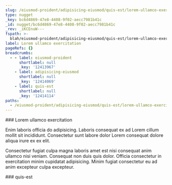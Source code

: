 ```yaml
---
slug: /eiusmod-proident/adipisicing-eiusmod/quis-est/lorem-ullamco-exercitation
type: nugget
_key: bc6d4869-47e8-4408-9f02-aecc7981b41c
_id: nugget/bc6d4869-47e8-4408-9f02-aecc7981b41c
_rev: _iKCEnuW---
fspath: >-
  blah/eiusmod-proident/adipisicing-eiusmod/quis-est/lorem-ullamco-exercitation.md
label: Lorem ullamco exercitation
pageRefs: {}
breadcrumbs:
  - - label: eiusmod-proident
      shortlabel: null
      _key: '12413967'
    - label: adipisicing-eiusmod
      shortlabel: null
      _key: '12414069'
    - label: quis-est
      shortlabel: null
      _key: '12414114'
paths:
  - /eiusmod-proident/adipisicing-eiusmod/quis-est/lorem-ullamco-exercitation
---
```


<NuggetArea>
<Nugget slug="/eiusmod-proident/adipisicing-eiusmod/quis-est/lorem-ullamco-exercitation" type="nugget" _key="bc6d4869-47e8-4408-9f02-aecc7981b41c" _id="nugget/bc6d4869-47e8-4408-9f02-aecc7981b41c" _rev="_iKCEnuW---" fspath="blah/eiusmod-proident/adipisicing-eiusmod/quis-est/lorem-ullamco-exercitation.md" label="Lorem ullamco exercitation" paths="/eiusmod-proident/adipisicing-eiusmod/quis-est/lorem-ullamco-exercitation">
<NuggetBody>
### Lorem ullamco exercitation

Enim laboris officia do adipisicing. Laboris consequat ex ad Lorem cillum mollit sit incididunt. Consectetur sunt labore dolor Lorem consequat dolore aliqua irure ex ex elit.

Consectetur fugiat culpa magna laboris amet est nisi consequat anim ullamco nisi veniam. Consequat non duis quis dolor. Officia consectetur in exercitation minim cupidatat adipisicing. Minim fugiat consectetur eu ad anim excepteur culpa excepteur.

</NuggetBody>
<Breadcrumbs>
<Crumbs>
<Crumb _key="12413967" label="eiusmod-proident" /><Crumb _key="12414069" label="adipisicing-eiusmod" /><Crumb _key="12414114" label="quis-est" />
</Crumbs>
</Breadcrumbs>
</Nugget>

<NuggetsInbound>
</NuggetsInbound>
<NuggetsOutbound>
</NuggetsOutbound>
</NuggetArea>
<PassagesInbound>
<Passage direction="inbound" type="passage" _key="12414114" _id="passage/12414114" _rev="_iKCEnuS--_" label="quis-est" passage="quis-est" fspath="blah/eiusmod-proident/adipisicing-eiusmod/quis-est" paths="/eiusmod-proident/adipisicing-eiusmod/quis-est" slug="/eiusmod-proident/adipisicing-eiusmod/quis-est">
<NuggetBody>
### quis-est

</NuggetBody>
<Breadcrumbs>
<Crumbs>
<Crumb _key="12413967" label="eiusmod-proident" /><Crumb _key="12414069" label="adipisicing-eiusmod" />
</Crumbs>
</Breadcrumbs>
</Passage>

</PassagesInbound>
<PassagesOutbound>
</PassagesOutbound>